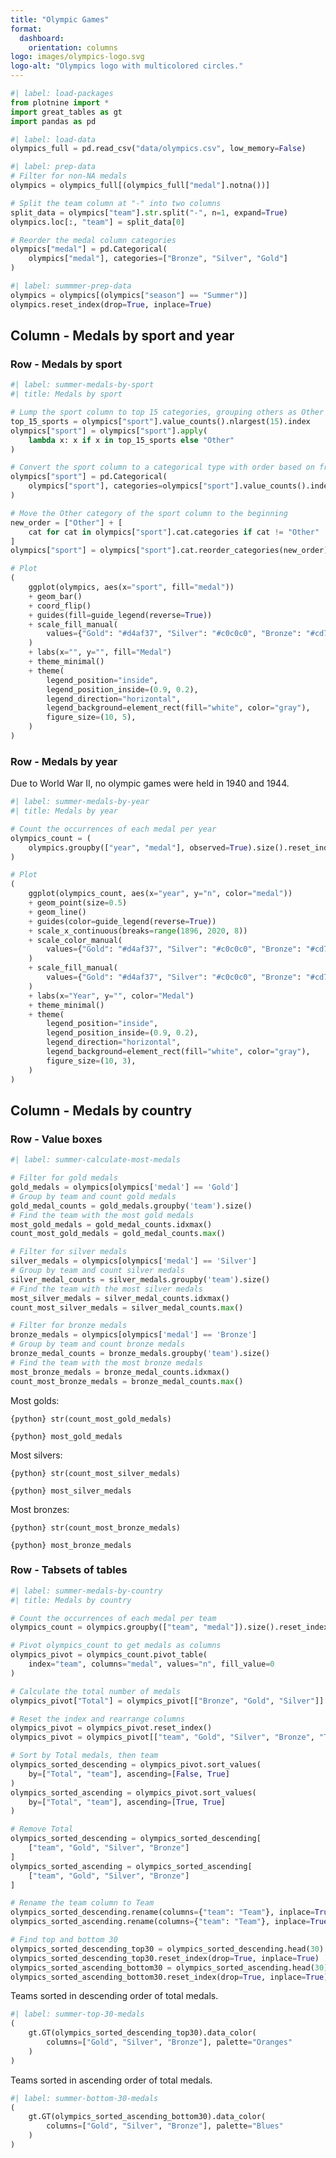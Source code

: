 ```yaml
---
title: "Olympic Games"
format: 
  dashboard:
    orientation: columns
logo: images/olympics-logo.svg
logo-alt: "Olympics logo with multicolored circles."
---
```


```python
#| label: load-packages
from plotnine import *
import great_tables as gt
import pandas as pd
```

```python
#| label: load-data
olympics_full = pd.read_csv("data/olympics.csv", low_memory=False)
```

```python
#| label: prep-data
# Filter for non-NA medals
olympics = olympics_full[(olympics_full["medal"].notna())]

# Split the team column at "-" into two columns
split_data = olympics["team"].str.split("-", n=1, expand=True)
olympics.loc[:, "team"] = split_data[0]

# Reorder the medal column categories
olympics["medal"] = pd.Categorical(
    olympics["medal"], categories=["Bronze", "Silver", "Gold"]
)
```

```python
#| label: summmer-prep-data
olympics = olympics[(olympics["season"] == "Summer")]
olympics.reset_index(drop=True, inplace=True)
```

## Column - Medals by sport and year {width=65%}

### Row - Medals by sport {height=60%}

```python
#| label: summer-medals-by-sport
#| title: Medals by sport

# Lump the sport column to top 15 categories, grouping others as Other
top_15_sports = olympics["sport"].value_counts().nlargest(15).index
olympics["sport"] = olympics["sport"].apply(
    lambda x: x if x in top_15_sports else "Other"
)

# Convert the sport column to a categorical type with order based on frequency, and reverse the order
olympics["sport"] = pd.Categorical(
    olympics["sport"], categories=olympics["sport"].value_counts().index[::-1]
)

# Move the Other category of the sport column to the beginning
new_order = ["Other"] + [
    cat for cat in olympics["sport"].cat.categories if cat != "Other"
]
olympics["sport"] = olympics["sport"].cat.reorder_categories(new_order)

# Plot
(
    ggplot(olympics, aes(x="sport", fill="medal"))
    + geom_bar()
    + coord_flip()
    + guides(fill=guide_legend(reverse=True))
    + scale_fill_manual(
        values={"Gold": "#d4af37", "Silver": "#c0c0c0", "Bronze": "#cd7f32"}
    )
    + labs(x="", y="", fill="Medal")
    + theme_minimal()
    + theme(
        legend_position="inside",
        legend_position_inside=(0.9, 0.2),
        legend_direction="horizontal",
        legend_background=element_rect(fill="white", color="gray"),
        figure_size=(10, 5),
    )
)
```

### Row - Medals by year {height=40%}

::: {.card title="Medals by year"}
Due to World War II, no olympic games were held in 1940 and 1944.

```python
#| label: summer-medals-by-year
#| title: Medals by year

# Count the occurrences of each medal per year
olympics_count = (
    olympics.groupby(["year", "medal"], observed=True).size().reset_index(name="n")
)

# Plot
(
    ggplot(olympics_count, aes(x="year", y="n", color="medal"))
    + geom_point(size=0.5)
    + geom_line()
    + guides(color=guide_legend(reverse=True))
    + scale_x_continuous(breaks=range(1896, 2020, 8))
    + scale_color_manual(
        values={"Gold": "#d4af37", "Silver": "#c0c0c0", "Bronze": "#cd7f32"}
    )
    + scale_fill_manual(
        values={"Gold": "#d4af37", "Silver": "#c0c0c0", "Bronze": "#cd7f32"}
    )
    + labs(x="Year", y="", color="Medal")
    + theme_minimal()
    + theme(
        legend_position="inside",
        legend_position_inside=(0.9, 0.2),
        legend_direction="horizontal",
        legend_background=element_rect(fill="white", color="gray"),
        figure_size=(10, 3),
    )
)
```
:::

## Column - Medals by country {width=35%}

### Row - Value boxes {height=30%}

```python
#| label: summer-calculate-most-medals

# Filter for gold medals
gold_medals = olympics[olympics['medal'] == 'Gold']
# Group by team and count gold medals
gold_medal_counts = gold_medals.groupby('team').size()
# Find the team with the most gold medals
most_gold_medals = gold_medal_counts.idxmax()
count_most_gold_medals = gold_medal_counts.max()

# Filter for silver medals
silver_medals = olympics[olympics['medal'] == 'Silver']
# Group by team and count silver medals
silver_medal_counts = silver_medals.groupby('team').size()
# Find the team with the most silver medals
most_silver_medals = silver_medal_counts.idxmax()
count_most_silver_medals = silver_medal_counts.max()

# Filter for bronze medals
bronze_medals = olympics[olympics['medal'] == 'Bronze']
# Group by team and count bronze medals
bronze_medal_counts = bronze_medals.groupby('team').size()
# Find the team with the most bronze medals
most_bronze_medals = bronze_medal_counts.idxmax()
count_most_bronze_medals = bronze_medal_counts.max()
```

::: {.valuebox icon="award-fill" color="#d4af37"}
Most golds: 

`{python} str(count_most_gold_medals)`

`{python} most_gold_medals`
:::

::: {.valuebox icon="award-fill" color="#c0c0c0"}
Most silvers: 

`{python} str(count_most_silver_medals)`

`{python} most_silver_medals`
:::

::: {.valuebox icon="award-fill" color="#cd7f32"}
Most bronzes: 

`{python} str(count_most_bronze_medals)`

`{python} most_bronze_medals`
:::

### Row - Tabsets of tables {height=70% .tabset}

```python
#| label: summer-medals-by-country
#| title: Medals by country

# Count the occurrences of each medal per team
olympics_count = olympics.groupby(["team", "medal"]).size().reset_index(name="n")

# Pivot olympics_count to get medals as columns
olympics_pivot = olympics_count.pivot_table(
    index="team", columns="medal", values="n", fill_value=0
)

# Calculate the total number of medals
olympics_pivot["Total"] = olympics_pivot[["Bronze", "Gold", "Silver"]].sum(axis=1)

# Reset the index and rearrange columns
olympics_pivot = olympics_pivot.reset_index()
olympics_pivot = olympics_pivot[["team", "Gold", "Silver", "Bronze", "Total"]]

# Sort by Total medals, then team
olympics_sorted_descending = olympics_pivot.sort_values(
    by=["Total", "team"], ascending=[False, True]
)
olympics_sorted_ascending = olympics_pivot.sort_values(
    by=["Total", "team"], ascending=[True, True]
)

# Remove Total
olympics_sorted_descending = olympics_sorted_descending[
    ["team", "Gold", "Silver", "Bronze"]
]
olympics_sorted_ascending = olympics_sorted_ascending[
    ["team", "Gold", "Silver", "Bronze"]
]

# Rename the team column to Team
olympics_sorted_descending.rename(columns={"team": "Team"}, inplace=True)
olympics_sorted_ascending.rename(columns={"team": "Team"}, inplace=True)

# Find top and bottom 30
olympics_sorted_descending_top30 = olympics_sorted_descending.head(30)
olympics_sorted_descending_top30.reset_index(drop=True, inplace=True)
olympics_sorted_ascending_bottom30 = olympics_sorted_ascending.head(30)
olympics_sorted_ascending_bottom30.reset_index(drop=True, inplace=True)
```

::: {.card title="Top 30 total medals"}
Teams sorted in descending order of total medals.

```python
#| label: summer-top-30-medals
(
    gt.GT(olympics_sorted_descending_top30).data_color(
        columns=["Gold", "Silver", "Bronze"], palette="Oranges"
    )
)
```
:::

::: {.card title="Bottom 30 total medals"}
Teams sorted in ascending order of total medals.

```python
#| label: summer-bottom-30-medals
(
    gt.GT(olympics_sorted_ascending_bottom30).data_color(
        columns=["Gold", "Silver", "Bronze"], palette="Blues"
    )
)
```
:::
